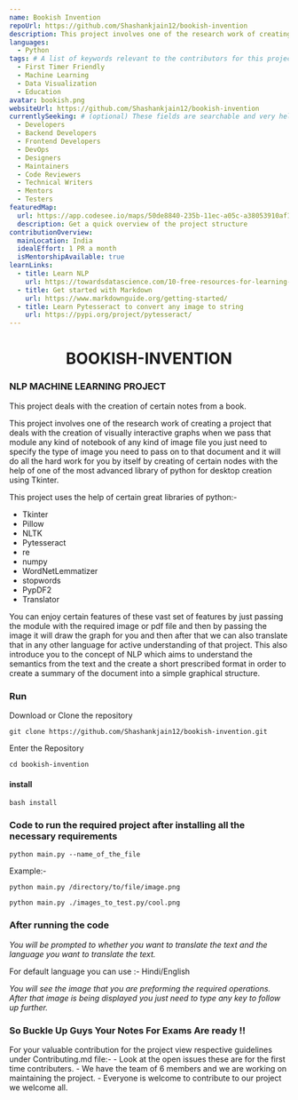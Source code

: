 ```yaml
---
name: Bookish Invention
repoUrl: https://github.com/Shashankjain12/bookish-invention
description: This project involves one of the research work of creating a project that deals with the creation of visually interactive graphs when we pass that module any kind of notebook of any kind of image file you just need to specify the type of image you need to pass on to that document and it will do all the hard work for you by itself by creating of certain nodes with the help of one of the most advanced library of python for desktop creation using Tkinter.
languages: 
  - Python
tags: # A list of keywords relevant to the contributors for this project
  - First Timer Friendly
  - Machine Learning
  - Data Visualization
  - Education
avatar: bookish.png 
websiteUrl: https://github.com/Shashankjain12/bookish-invention
currentlySeeking: # (optional) These fields are searchable and very helpful for contributors to match well with your project
  - Developers
  - Backend Developers
  - Frontend Developers
  - DevOps
  - Designers
  - Maintainers
  - Code Reviewers
  - Technical Writers
  - Mentors
  - Testers
featuredMap:
  url: https://app.codesee.io/maps/50de8840-235b-11ec-a05c-a38053910af1
  description: Get a quick overview of the project structure
contributionOverview:
  mainLocation: India
  idealEffort: 1 PR a month
  isMentorshipAvailable: true
learnLinks: 
  - title: Learn NLP
    url: https://towardsdatascience.com/10-free-resources-for-learning-natural-language-processing-81a380540cd1
  - title: Get started with Markdown
    url: https://www.markdownguide.org/getting-started/
  - title: Learn Pytesseract to convert any image to string
    url: https://pypi.org/project/pytesseract/
---
```


<!-- Divide your content into sections using our handy shortcodes. Each section is optional -->

<Overview>
<h1 align="center"> BOOKISH-INVENTION </h1>

### NLP MACHINE LEARNING PROJECT

This project deals with the creation of certain notes from a book.

This project involves one of the research work of creating a project that deals with the creation of visually interactive graphs when we pass that module any kind of notebook of any kind of image file you just need to specify the type of image you need to pass on to that document and it will do all the hard work for you by itself by creating of certain nodes with the help of one of the most advanced library of python for desktop creation using Tkinter.

This project uses the help of certain great libraries of python:-
* Tkinter
* Pillow
* NLTK
* Pytesseract
* re
* numpy
* WordNetLemmatizer
* stopwords
* PypDF2
* Translator

You can enjoy certain features of these vast set of features by just passing the module with the required image or pdf file and then by passing the image it will draw the graph for you and then after that we can also translate that in any other language for active understanding of that project.
This also introduce you to the concept of NLP which aims to understand the semantics from the text and the create a short prescribed format in order to create a summary of the document into a simple graphical structure.
### Run

Download or Clone the repository

`git clone https://github.com/Shashankjain12/bookish-invention.git`

Enter the Repository

`cd bookish-invention`

#### install

`bash install`

### Code to run the required project after installing all the necessary requirements

``` 
python main.py --name_of_the_file 
```

Example:-

`python main.py /directory/to/file/image.png`

`python main.py ./images_to_test.py/cool.png`

### After running the code 

*You will be prompted to whether you want to translate the text and the language you want to translate the text.*

For default language you can use :- Hindi/English

*You will see the image that you are preforming the required operations. After that image is being displayed you just need to type any key to follow up further.*

### So Buckle Up Guys Your Notes For Exams Are ready !!

</Overview>

<Contributing>
For your valuable contribution for the project view respective guidelines under Contributing.md file:-
- Look at the open issues these are for the first time contributers.
- We have the team of 6 members and we are working on maintaining the project.
- Everyone is welcome to contribute to our project we welcome all.
</Contributing>
